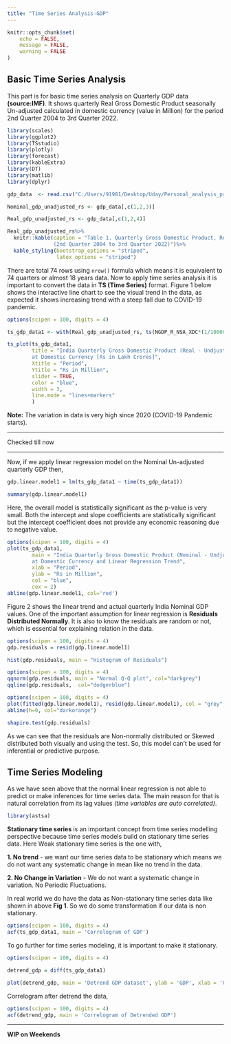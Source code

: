 ```yaml
---
title: "Time Series Analysis-GDP"
---
```


```r
knitr::opts_chunk$set(
	echo = FALSE,
	message = FALSE,
	warning = FALSE
)
```


## Basic Time Series Analysis

This part is for basic time series analysis on Quarterly GDP data **(source:IMF)**. It shows quarterly Real Gross Domestic Product seasonally Un-adjusted calculated in domestic currency (value in Million) for the period 2nd Quarter 2004 to 3rd Quarter 2022.

```r
library(scales)
library(ggplot2)
library(TSstudio)
library(plotly)
library(forecast)
library(kableExtra)
library(DT)
library(matlib)
library(dplyr)

gdp_data  <- read.csv("C:/Users/91981/Desktop/Uday/Personal_analysis_projects/Git_projects/Showcase_projects/showcase_project_website/data/GDP_IMF_India_quarterly_Q22004_Q32022.csv")

Nominal_gdp_unadjusted_rs <- gdp_data[,c(1,2,3)]

Real_gdp_unadjusted_rs <- gdp_data[,c(1,2,4)]

Real_gdp_unadjusted_rs%>%
  knitr::kable(caption = "Table 1. Quarterly Gross Domestic Product, Real, Undjusted, Domestic Currency 
               (2nd Quarter 2004 to 3rd Quarter 2022)")%>%
  kable_styling(bootstrap_options = "striped",
                latex_options = "striped")

```

There are total 74 rows using `nrow()` formula which means it is equivalent to 74 quarters or  almost 18 years data. Now to apply time series analysis it is important to convert the data in **TS (Time Series)** format. Figure 1 below shows the interactive line chart to see the visual trend in the data, as expected it shows increasing trend with a steep fall due to COVID-19 pandemic.

```r

options(scipen = 100, digits = 4)

ts_gdp_data1 <- with(Real_gdp_unadjusted_rs, ts(NGDP_R_NSA_XDC*(1/1000000), start = c(Year[1], Quarter[1]), freq = 4))

ts_plot(ts_gdp_data1,
        title = "India Quarterly Gross Domestic Product (Real - Undjusted)
        at Domestic Currency [Rs in Lakh Crores]",
        Xtitle = "Period",
        Ytitle = "Rs in Million",
        slider = TRUE,
        color = "blue",
        width = 3,
        line.mode = "lines+markers"
        )


```

**Note:** The variation in data is very high since 2020 (COVID-19 Pandemic starts).

___

Checked till now

___


Now, if we apply linear regression model on the Nominal Un-adjusted quarterly GDP then,

```r

gdp.linear.model1 = lm(ts_gdp_data1 ~ time(ts_gdp_data1))

summary(gdp.linear.model1)

```
Here, the overall model is statistically significant as the p-value is very small. Both the intercept and slope coefficients are statistically significant but the intercept coefficient does not provide any economic reasoning due to negative value.

```r
options(scipen = 100, digits = 4)
plot(ts_gdp_data1,
        main = "India Quarterly Gross Domestic Product (Nominal - Undjusted)
        at Domestic Currency and Linear Regression Trend",
        xlab = "Period",
        ylab = "Rs in Million",
        col = "blue",
        cex = 2)
abline(gdp.linear.model1, col='red')

```

Figure 2 shows the linear trend and actual quarterly India Nominal GDP values. One of the important assumption for linear regression is **Residuals Distributed Normally**. It is also to know the residuals are random or not, which is essential for explaining relation in the data.

```r
options(scipen = 100, digits = 4)
gdp.residuals = resid(gdp.linear.model1)

hist(gdp.residuals, main = "Histogram of Residuals")

```

```r
options(scipen = 100, digits = 4)
qqnorm(gdp.residuals, main = "Normal Q-Q plot", col="darkgrey")
qqline(gdp.residuals,  col="dodgerblue")

```


```r
options(scipen = 100, digits = 4)
plot(fitted(gdp.linear.model1), resid(gdp.linear.model1), col = "grey", xlab = "Fitted", ylab = "Residuals", main = "Fitted vs Residuals")
abline(h=0, col="darkorange")
```

```r

shapiro.test(gdp.residuals)

```

As we can see that the residuals are Non-normally distributed or Skewed distributed both visually and using the test. So, this model can't be used for inferential or predictive purpose.

## Time Series Modeling

As we have seen above that the normal linear regression is not able to predict or make inferences for time series data. The main reason for that is natural correlation from its lag values *(time variables are auto correlated)*.

```r
library(astsa)
```

**Stationary time series** is an important concept from time series modelling perspective because time series models build on stationary time series data. Here Weak stationary time series is the one with,

**1. No trend** - we want our time series data to be stationary which means we do not want any systematic change in mean like no trend in the data.  

**2. No Change in Variation** - We do not want a systematic change in variation. No Periodic Fluctuations.

In real world we do have the data as Non-stationary time series data like shown in above **Fig 1**. So we do some transformation if our data is non stationary.


```r
options(scipen = 100, digits = 4)
acf(ts_gdp_data1, main = 'Correlogram of GDP')

```

To go further for time series modeling, it is important to make it stationary.


```r
options(scipen = 100, digits = 4)

detrend_gdp = diff(ts_gdp_data1)

plot(detrend_gdp, main = 'Detrend GDP dataset', ylab = 'GDP', xlab = 'Quarter', col = 'blue', lwd = 2)

```

Correlogram after detrend the data,

```r
options(scipen = 100, digits = 4)
acf(detrend_gdp, main = 'Correlogram of Detrended GDP')

```



___
**WIP on Weekends**